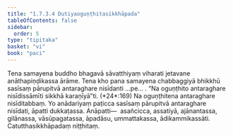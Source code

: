 ```yaml
---
title: "1.7.3.4 Dutiyaoguṇṭhitasikkhāpada"
tableOfContents: false
sidebar:
  order: 5
type: "tipitaka"
basket: "vi"
book: "paci"
---
```



<DynamicBreadcrumb />

<Division number="599" book="paci" bookNo="2" page="248">

<Paragraph number="1800" book="paci">
Tena samayena buddho bhagavā sāvatthiyaṃ viharati jetavane anāthapiṇḍikassa ārāme. Tena kho pana samayena chabbaggiyā bhikkhū sasīsaṃ pārupitvā antaraghare nisīdanti …pe… .
</Paragraph>

<Paragraph number="1801" book="paci">
<Emphasis>“Na oguṇṭhito antaraghare nisīdissāmīti sikkhā karaṇīyā”</Emphasis>ti. (*24*:<Emphasis>169</Emphasis>)
</Paragraph>

<Paragraph number="1802" book="paci">
Na oguṇṭhitena antaraghare nisīditabbaṃ. Yo anādariyaṃ paṭicca sasīsaṃ pārupitvā antaraghare nisīdati, āpatti dukkaṭassa.
</Paragraph>

<Paragraph number="1803" book="paci">
Anāpatti—  asañcicca, assatiyā, ajānantassa, gilānassa, vāsūpagatassa, āpadāsu, ummattakassa, ādikammikassāti.

</Paragraph>
</Division>

<Paragraph number="1804" type="center" book="paci">
Catutthasikkhāpadaṃ niṭṭhitaṃ.
</Paragraph>